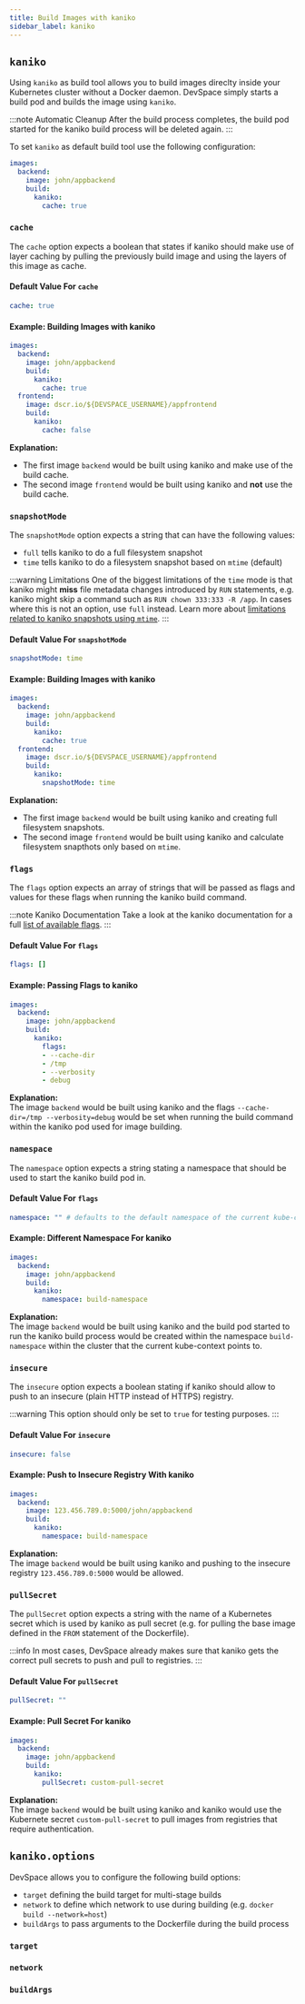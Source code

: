 ```yaml
---
title: Build Images with kaniko
sidebar_label: kaniko
---
```



## `kaniko`
Using `kaniko` as build tool allows you to build images direclty inside your Kubernetes cluster without a Docker daemon. DevSpace simply starts a build pod and builds the image using `kaniko`.

:::note Automatic Cleanup
After the build process completes, the build pod started for the kaniko build process will be deleted again.
:::

To set `kaniko` as default build tool use the following configuration:
```yaml
images:
  backend:
    image: john/appbackend
    build:
      kaniko:
        cache: true
```

### `cache`
The `cache` option expects a boolean that states if kaniko should make use of layer caching by pulling the previously build image and using the layers of this image as cache.

#### Default Value For `cache`
```yaml
cache: true
```

#### Example: Building Images with kaniko
```yaml
images:
  backend:
    image: john/appbackend
    build:
      kaniko:
        cache: true
  frontend:
    image: dscr.io/${DEVSPACE_USERNAME}/appfrontend
    build:
      kaniko:
        cache: false
```
**Explanation:**  
- The first image `backend` would be built using kaniko and make use of the build cache.
- The second image `frontend` would be built using kaniko and **not** use the build cache.


### `snapshotMode`
The `snapshotMode` option expects a string that can have the following values:
- `full` tells kaniko to do a full filesystem snapshot
- `time` tells kaniko to do a filesystem snapshot based on `mtime` (default)

:::warning Limitations
One of the biggest limitations of the `time` mode is that kaniko might **miss** file metadata changes introduced by `RUN` statements, e.g. kaniko might skip a command such as `RUN chown 333:333 -R /app`. In cases where this is not an option, use `full` instead. Learn more about [limitations related to kaniko snapshots using `mtime`](https://github.com/GoogleContainerTools/kaniko#mtime-and-snapshotting).
:::

#### Default Value For `snapshotMode`
```yaml
snapshotMode: time
```

#### Example: Building Images with kaniko
```yaml
images:
  backend:
    image: john/appbackend
    build:
      kaniko:
        cache: true
  frontend:
    image: dscr.io/${DEVSPACE_USERNAME}/appfrontend
    build:
      kaniko:
        snapshotMode: time
```
**Explanation:**  
- The first image `backend` would be built using kaniko and creating full filesystem snapshots.
- The second image `frontend` would be built using kaniko and calculate filesystem snapthots only based on `mtime`.


### `flags`
The `flags` option expects an array of strings that will be passed as flags and values for these flags when running the kaniko build command.

:::note Kaniko Documentation
Take a look at the kaniko documentation for a full [list of available flags](https://github.com/GoogleContainerTools/kaniko#additional-flags).
:::

#### Default Value For `flags`
```yaml
flags: []
```

#### Example: Passing Flags to kaniko
```yaml
images:
  backend:
    image: john/appbackend
    build:
      kaniko:
        flags:
        - --cache-dir
        - /tmp
        - --verbosity
        - debug
```
**Explanation:**  
The image `backend` would be built using kaniko and the flags `--cache-dir=/tmp --verbosity=debug` would be set when running the build command within the kaniko pod used for image building.


### `namespace`
The `namespace` option expects a string stating a namespace that should be used to start the kaniko build pod in.

#### Default Value For `flags`
```yaml
namespace: "" # defaults to the default namespace of the current kube-context
```

#### Example: Different Namespace For kaniko
```yaml
images:
  backend:
    image: john/appbackend
    build:
      kaniko:
        namespace: build-namespace
```
**Explanation:**  
The image `backend` would be built using kaniko and the build pod started to run the kaniko build process would be created within the namespace `build-namespace` within the cluster that the current kube-context points to.


### `insecure`
The `insecure` option expects a boolean stating if kaniko should allow to push to an insecure (plain HTTP instead of HTTPS) registry.

:::warning
This option should only be set to `true` for testing purposes.
:::

#### Default Value For `insecure`
```yaml
insecure: false
```

#### Example: Push to Insecure Registry With kaniko
```yaml
images:
  backend:
    image: 123.456.789.0:5000/john/appbackend
    build:
      kaniko:
        namespace: build-namespace
```
**Explanation:**  
The image `backend` would be built using kaniko and pushing to the insecure registry `123.456.789.0:5000` would be allowed.


### `pullSecret`
The `pullSecret` option expects a string with the name of a Kubernetes secret which is used by kaniko as pull secret (e.g. for pulling the base image defined in the `FROM` statement of the Dockerfile).

:::info
In most cases, DevSpace already makes sure that kaniko gets the correct pull secrets to push and pull to registries.
:::

#### Default Value For `pullSecret`
```yaml
pullSecret: ""
```

#### Example: Pull Secret For kaniko
```yaml
images:
  backend:
    image: john/appbackend
    build:
      kaniko:
        pullSecret: custom-pull-secret
```
**Explanation:**  
The image `backend` would be built using kaniko and kaniko would use the Kubernete secret `custom-pull-secret` to pull images from registries that require authentication.


## `kaniko.options`
DevSpace allows you to configure the following build options:
- `target` defining the build target for multi-stage builds
- `network` to define which network to use during building (e.g. `docker build --network=host`)
- `buildArgs` to pass arguments to the Dockerfile during the build process


### `target`

<FragmentBuildOptionsTarget/>


### `network`

<FragmentBuildOptionsNetwork/>


### `buildArgs`

<FragmentBuildOptionsBuildArgs/>
